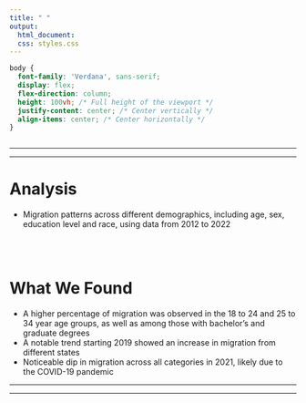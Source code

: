 ```yaml
---
title: " "
output:
  html_document:
  css: styles.css
---
```

  
```css
body {
  font-family: 'Verdana', sans-serif;
  display: flex;
  flex-direction: column;
  height: 100vh; /* Full height of the viewport */
  justify-content: center; /* Center vertically */
  align-items: center; /* Center horizontally */
}



```

-----------------------------------------------------------------------

-----------------------------------------------------------------------
  
# Analysis
- Migration patterns across different demographics, including age, sex, education level and race, using data from 2012 to 2022

<br>
<br>

# What We Found
- A higher percentage of migration was observed in the 18 to 24 and 25 to 34 year age groups, as well as among those with bachelor’s and graduate degrees
- A notable trend starting 2019 showed an increase in migration from different states
- Noticeable dip in migration across all categories in 2021, likely due to the COVID-19 pandemic


-----------------------------------------------------------------------

-----------------------------------------------------------------------


